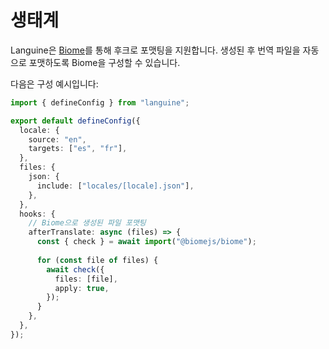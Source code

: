 # 생태계

Languine은 [Biome](https://biomejs.dev/)를 통해 후크로 포맷팅을 지원합니다. 생성된 후 번역 파일을 자동으로 포맷하도록 Biome을 구성할 수 있습니다.

다음은 구성 예시입니다:

```typescript title="languine.config.ts"
import { defineConfig } from "languine";

export default defineConfig({
  locale: {
    source: "en",
    targets: ["es", "fr"],
  },
  files: {
    json: {
      include: ["locales/[locale].json"],
    },
  },
  hooks: {
    // Biome으로 생성된 파일 포맷팅
    afterTranslate: async (files) => {
      const { check } = await import("@biomejs/biome");
      
      for (const file of files) {
        await check({
          files: [file],
          apply: true,
        });
      }
    },
  },
});
```